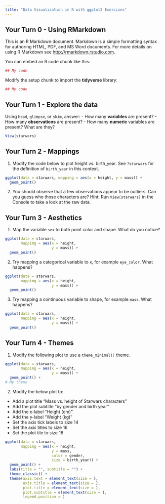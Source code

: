```yaml
---
title: "Data Visualization in R with ggplot2 Exercises"
---
```


## Your Turn 0 - Using RMarkdown

This is an R Markdown document. Markdown is a simple formatting syntax for authoring HTML, PDF, and MS Word documents. For more details on using R Markdown see <http://rmarkdown.rstudio.com>.

You can embed an R code chunk like this:

```r
## My code
```

Modify the setup chunk to import the **tidyverse** library:

```r
## My code
```


## Your Turn 1 - Explore the data

Using `head`, `glimpse`, or `skim`, answer:
- How many **variables** are present?
- How many **observations** are present?
- How many **numeric** variables are present? What are they?

```r
View(starwars)
```

## Your Turn 2 - Mappings

1. Modify the code below to plot height vs. birth_year. See `?starwars` for the definition of `birth_year` in this context.

```r
ggplot(data = starwars, mapping = aes(x = height, y = mass)) +
  geom_point()
```

2. You should observe that a few observations appear to be outliers. Can you guess who those characters are? Hint: Run `View(starwars)` in the Console to take a look at the raw data.


## Your Turn 3 - Aesthetics

1. Map the variable `sex` to both point color and shape. What do you notice?

```r
ggplot(data = starwars, 
       mapping = aes(x = height, 
                     y = mass)) +
  geom_point()
```

2. Try mapping a categorical variable to x, for example `eye_color`. What happens?

```r
ggplot(data = starwars, 
       mapping = aes(x = height, 
                     y = mass)) +
  geom_point()
```

3. Try mapping a continuous variable to shape, for example `mass`. What happens?

```r
ggplot(data = starwars, 
       mapping = aes(x = height, 
                     y = mass)) +
  geom_point()
```

## Your Turn 4 - Themes

1. Modify the following plot to use a `theme_minimal()` theme.
```r
ggplot(data = starwars, 
       mapping = aes(x = height, 
                     y = mass)) +
  geom_point() +
# My theme
```

2. Modify the below plot to:
- Add a plot title "Mass vs. height of Starwars characters"
- Add the plot subtitle "by gender and birth year"
- Add the x-label "Height (cm)"
- Add the y-label "Weight (kg)"
- Set the axis tick labels to size 14
- Set the axis titles to size 16
- Set the plot tile to size 18


```r
ggplot(data = starwars, 
       mapping = aes(x = height, 
                     y = mass,
                     color = gender,
                     size = birth_year)) +
  geom_point() +
  labs(title = "", subtitle = "") + 
  theme_classic() +
  theme(axis.text = element_text(size = ),
        axis.title = element_text(size = ),
        plot.title = element_text(size = ),
        plot.subtitle = element_text(size = ),
        legend.position = )
```